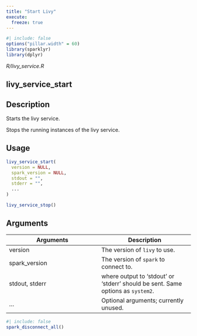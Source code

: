 ```yaml
---
title: "Start Livy"
execute:
  freeze: true
---
```


```r
#| include: false
options("pillar.width" = 60)
library(sparklyr) 
library(dplyr)
```

*R/livy_service.R*

## livy_service_start

## Description

Starts the livy service. 

Stops the running instances of the livy service. 


## Usage
```r
livy_service_start( 
  version = NULL, 
  spark_version = NULL, 
  stdout = "", 
  stderr = "", 
  ... 
) 

livy_service_stop() 
```

## Arguments
|Arguments|Description|
|---|---|
| version | The version of `livy` to use. |
| spark_version | The version of `spark` to connect to. |
| stdout, stderr | where output to 'stdout' or 'stderr' should be sent. Same options as `system2`. |
| ... | Optional arguments; currently unused. |








```r
#| include: false
spark_disconnect_all()
```
